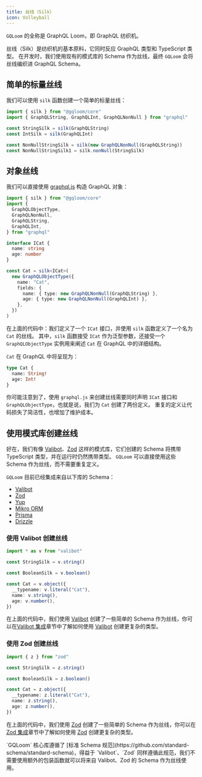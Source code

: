 ```yaml
---
title: 丝线（Silk）
icon: Volleyball
---
```


`GQLoom` 的全称是 GraphQL Loom，即 GraphQL 纺织机。

丝线（Silk）是纺织机的基本原料，它同时反应 GraphQL 类型和 TypeScript 类型。
在开发时，我们使用现有的模式库的 Schema 作为丝线，最终 `GQLoom` 会将丝线编织进 GraphQL Schema。

## 简单的标量丝线

我们可以使用 `silk` 函数创建一个简单的标量丝线：

```ts twoslash
import { silk } from "@gqloom/core"
import { GraphQLString, GraphQLInt, GraphQLNonNull } from "graphql"

const StringSilk = silk(GraphQLString)
const IntSilk = silk(GraphQLInt)

const NonNullStringSilk = silk(new GraphQLNonNull(GraphQLString))
const NonNullStringSilk1 = silk.nonNull(StringSilk)
```

## 对象丝线

我们可以直接使用 [graphql.js](https://graphql.org/graphql-js/constructing-types/) 构造 GraphQL 对象：

```ts twoslash
import { silk } from "@gqloom/core"
import {
  GraphQLObjectType,
  GraphQLNonNull,
  GraphQLString,
  GraphQLInt,
} from "graphql"

interface ICat {
  name: string
  age: number
}

const Cat = silk<ICat>(
  new GraphQLObjectType({
    name: "Cat",
    fields: {
      name: { type: new GraphQLNonNull(GraphQLString) },
      age: { type: new GraphQLNonNull(GraphQLInt) },
    },
  })
)
```

在上面的代码中：我们定义了一个 `ICat` 接口，并使用 `silk` 函数定义了一个名为 `Cat` 的丝线。
其中，`silk` 函数接受 `ICat` 作为泛型参数，还接受一个 `GraphQLObjectType` 实例用来阐述 `Cat` 在 GraphQL 中的详细结构。

`Cat` 在 GraphQL 中将呈现为：

```graphql
type Cat {
  name: String!
  age: Int!
}
```

你可能注意到了，使用 `graphql.js` 来创建丝线需要同时声明 `ICat` 接口和 `GraphQLObjectType`，也就是说，我们为 `Cat` 创建了两份定义。
重复的定义让代码损失了简洁性，也增加了维护成本。

## 使用模式库创建丝线

好在，我们有像 [Valibot](https://valibot.dev/)、[Zod](https://zod.dev/) 这样的模式库，它们创建的 Schema 将携带 TypeScript 类型，并在运行时仍然携带类型。
`GQLoom` 可以直接使用这些 Schema 作为丝线，而不需要重复定义。

`GQLoom` 目前已经集成来自以下库的 Schema：

- [Valibot](../schema-integration/valibot.mdx)
- [Zod](../schema-integration/zod.mdx)
- [Yup](../schema-integration/yup.mdx)
- [Mikro ORM](../schema-integration/mikro-orm.mdx)
- [Prisma](../schema-integration/prisma.mdx)
- [Drizzle](../schema-integration/drizzle.mdx)

### 使用 Valibot 创建丝线

```ts twoslash
import * as v from "valibot"

const StringSilk = v.string()

const BooleanSilk = v.boolean()

const Cat = v.object({
  __typename: v.literal("Cat"),
  name: v.string(),
  age: v.number(),
})
```

在上面的代码中，我们使用 [Valibot](https://valibot.dev/) 创建了一些简单的 Schema 作为丝线，你可以在[Valibot 集成](../schema-integration/valibot)章节中了解如何使用 [Valibot](https://valibot.dev/) 创建更复杂的类型。

### 使用 Zod 创建丝线

```ts twoslash
import { z } from "zod"

const StringSilk = z.string()

const BooleanSilk = z.boolean()

const Cat = z.object({
  __typename: z.literal("Cat"),
  name: z.string(),
  age: z.number(),
})
```

在上面的代码中，我们使用 [Zod](https://zod.dev/) 创建了一些简单的 Schema 作为丝线，你可以在[Zod 集成](../schema-integration/zod)章节中了解如何使用 [Zod](https://zod.dev/) 创建更复杂的类型。

<Callout>
`GQLoom` 核心库遵循了 [标准 Schema 规范](https://github.com/standard-schema/standard-schema)，得益于 `Valibot`、`Zod` 同样遵循此规范，我们不需要使用额外的包装函数就可以将来自 Valibot、Zod 的 Schema 作为丝线使用。
</Callout>